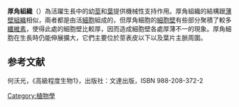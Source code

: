 {{expand|time=2015-6-9}}
'''厚角組織'''（{{lang-en|collenchyma}}）為活躍生長中的幼[[莖|莖]]和[[葉|葉]]提供機械性支持作用。厚角組織的結構跟[[薄壁組織|薄壁組織]]相似，兩者都是由活[[細胞|細胞]]組成的，但厚角細胞的[[細胞壁|細胞壁]]有些部分聚積了較多[[纖維素|纖維素]]，使得此處的細胞壁比較厚，因而造成細胞壁各處厚薄不一的現象。厚角細胞在生長時仍能伸展擴大，它們主要位於莖表皮以下以及葉片主脈周圍。

==参考文献==
<div class="references-small">
何沃光，《高級程度生物1》，出版社：文達出版，ISBN 988-208-372-2
<references />
</div>

[[Category:植物學|Category:植物學]]
